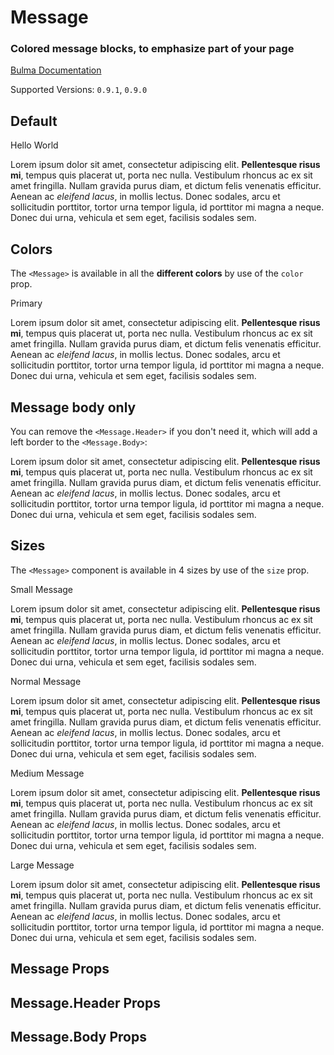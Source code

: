 

<Meta title="Components/Message" component={Message} />

# Message

### Colored **message** blocks, to emphasize part of your page

[Bulma Documentation](https://bulma.io/documentation/components/message/)

Supported Versions: `0.9.1`, `0.9.0`

## Default

<Canvas>
  <Story name="Default">
    <Message>
      <Message.Header>
        <p>Hello World</p>
        <Delete />
      </Message.Header>
      <Message.Body>
        Lorem ipsum dolor sit amet, consectetur adipiscing elit. <strong>Pellentesque risus mi</strong>, tempus quis placerat ut, porta nec nulla. Vestibulum rhoncus ac ex sit amet fringilla. Nullam gravida purus diam, et dictum <a>felis venenatis</a> efficitur. Aenean ac <em>eleifend lacus</em>, in mollis lectus. Donec sodales, arcu et sollicitudin porttitor, tortor urna tempor ligula, id porttitor mi magna a neque. Donec dui urna, vehicula et sem eget, facilisis sodales sem.
      </Message.Body>
    </Message>
  </Story>
</Canvas>

## Colors

The `<Message>` is available in all the **different colors** by use of the `color` prop.

<Canvas>
  <Story name="Colors">
    <Message color="primary">
      <Message.Header>
        <p>Primary</p>
        <Delete />
      </Message.Header>
      <Message.Body>
        Lorem ipsum dolor sit amet, consectetur adipiscing elit. <strong>Pellentesque risus mi</strong>, tempus quis placerat ut, porta nec nulla. Vestibulum rhoncus ac ex sit amet fringilla. Nullam gravida purus diam, et dictum <a>felis venenatis</a> efficitur. Aenean ac <em>eleifend lacus</em>, in mollis lectus. Donec sodales, arcu et sollicitudin porttitor, tortor urna tempor ligula, id porttitor mi magna a neque. Donec dui urna, vehicula et sem eget, facilisis sodales sem.
      </Message.Body>
    </Message>
  </Story>
</Canvas>

## Message body only

You can remove the `<Message.Header>` if you don't need it, which will add a left border to the `<Message.Body>`:

<Canvas>
  <Story name="Body only">
    <Message>
      <Message.Body>
        Lorem ipsum dolor sit amet, consectetur adipiscing elit. <strong>Pellentesque risus mi</strong>, tempus quis placerat ut, porta nec nulla. Vestibulum rhoncus ac ex sit amet fringilla. Nullam gravida purus diam, et dictum <a>felis venenatis</a> efficitur. Aenean ac <em>eleifend lacus</em>, in mollis lectus. Donec sodales, arcu et sollicitudin porttitor, tortor urna tempor ligula, id porttitor mi magna a neque. Donec dui urna, vehicula et sem eget, facilisis sodales sem.
      </Message.Body>
    </Message>
  </Story>
</Canvas>

## Sizes

The `<Message>` component is available in 4 sizes by use of the `size` prop.

<Canvas>
  <Story name="Sizes">
    <Message size="small">
      <Message.Header>
        <p>Small Message</p>
        <Delete size="small" />
      </Message.Header>
      <Message.Body>
        Lorem ipsum dolor sit amet, consectetur adipiscing elit. <strong>Pellentesque risus mi</strong>, tempus quis placerat ut, porta nec nulla. Vestibulum rhoncus ac ex sit amet fringilla. Nullam gravida purus diam, et dictum <a>felis venenatis</a> efficitur. Aenean ac <em>eleifend lacus</em>, in mollis lectus. Donec sodales, arcu et sollicitudin porttitor, tortor urna tempor ligula, id porttitor mi magna a neque. Donec dui urna, vehicula et sem eget, facilisis sodales sem.
      </Message.Body>
    </Message>
    <Message>
      <Message.Header>
        <p>Normal Message</p>
        <Delete />
      </Message.Header>
      <Message.Body>
        Lorem ipsum dolor sit amet, consectetur adipiscing elit. <strong>Pellentesque risus mi</strong>, tempus quis placerat ut, porta nec nulla. Vestibulum rhoncus ac ex sit amet fringilla. Nullam gravida purus diam, et dictum <a>felis venenatis</a> efficitur. Aenean ac <em>eleifend lacus</em>, in mollis lectus. Donec sodales, arcu et sollicitudin porttitor, tortor urna tempor ligula, id porttitor mi magna a neque. Donec dui urna, vehicula et sem eget, facilisis sodales sem.
      </Message.Body>
    </Message>
    <Message size="medium">
      <Message.Header>
        <p>Medium Message</p>
        <Delete size="medium" />
      </Message.Header>
      <Message.Body>
        Lorem ipsum dolor sit amet, consectetur adipiscing elit. <strong>Pellentesque risus mi</strong>, tempus quis placerat ut, porta nec nulla. Vestibulum rhoncus ac ex sit amet fringilla. Nullam gravida purus diam, et dictum <a>felis venenatis</a> efficitur. Aenean ac <em>eleifend lacus</em>, in mollis lectus. Donec sodales, arcu et sollicitudin porttitor, tortor urna tempor ligula, id porttitor mi magna a neque. Donec dui urna, vehicula et sem eget, facilisis sodales sem.
      </Message.Body>
    </Message>
    <Message size="large">
      <Message.Header>
        <p>Large Message</p>
        <Delete size="large" />
      </Message.Header>
      <Message.Body>
        Lorem ipsum dolor sit amet, consectetur adipiscing elit. <strong>Pellentesque risus mi</strong>, tempus quis placerat ut, porta nec nulla. Vestibulum rhoncus ac ex sit amet fringilla. Nullam gravida purus diam, et dictum <a>felis venenatis</a> efficitur. Aenean ac <em>eleifend lacus</em>, in mollis lectus. Donec sodales, arcu et sollicitudin porttitor, tortor urna tempor ligula, id porttitor mi magna a neque. Donec dui urna, vehicula et sem eget, facilisis sodales sem.
      </Message.Body>
    </Message>
  </Story>
</Canvas>

## Message Props

<ArgsTable of={Message} />

## Message.Header Props

<ArgsTable of={Message.Header} />

## Message.Body Props

<ArgsTable of={Message.Body} />
